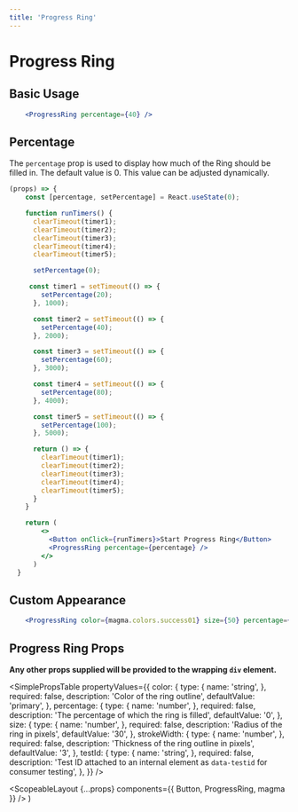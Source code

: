 ```yaml
---
title: 'Progress Ring'
---
```



# Progress Ring

## Basic Usage

```.jsx
    <ProgressRing percentage={40} />
```

## Percentage

The `percentage` prop is used to display how much of the Ring should be filled in. The default value is 0. This value can be adjusted dynamically.

```.jsx
(props) => {
    const [percentage, setPercentage] = React.useState(0);

    function runTimers() {
      clearTimeout(timer1);
      clearTimeout(timer2);
      clearTimeout(timer3);
      clearTimeout(timer4);
      clearTimeout(timer5);

      setPercentage(0);

     const timer1 = setTimeout(() => {
        setPercentage(20);
      }, 1000);

      const timer2 = setTimeout(() => {
        setPercentage(40);
      }, 2000);

      const timer3 = setTimeout(() => {
        setPercentage(60);
      }, 3000);

      const timer4 = setTimeout(() => {
        setPercentage(80);
      }, 4000);

      const timer5 = setTimeout(() => {
        setPercentage(100);
      }, 5000);

      return () => {
        clearTimeout(timer1);
        clearTimeout(timer2);
        clearTimeout(timer3);
        clearTimeout(timer4);
        clearTimeout(timer5);
      }
    }

    return (
        <>
          <Button onClick={runTimers}>Start Progress Ring</Button>
          <ProgressRing percentage={percentage} />
        </>
      )
  }
```

## Custom Appearance

```.jsx
    <ProgressRing color={magma.colors.success01} size={50} percentage={40} strokeWidth={5} />
```

## Progress Ring Props

**Any other props supplied will be provided to the wrapping `div` element.**

<SimplePropsTable
  propertyValues={{
    color: {
      type: {
        name: 'string',
      },
      required: false,
      description: 'Color of the ring outline',
      defaultValue: 'primary',
    },
    percentage: {
      type: {
        name: 'number',
      },
      required: false,
      description: 'The percentage of which the ring is filled',
      defaultValue: '0',
    },
    size: {
      type: {
        name: 'number',
      },
      required: false,
      description: 'Radius of the ring in pixels',
      defaultValue: '30',
    },
    strokeWidth: {
      type: {
        name: 'number',
      },
      required: false,
      description: 'Thickness of the ring outline in pixels',
      defaultValue: '3',
    },
    testId: {
      type: {
        name: 'string',
      },
      required: false,
      description:
        'Test ID attached to an internal element as `data-testid` for consumer testing',
    },
  }}
/>

  <ScopeableLayout {...props} components={{ Button, ProgressRing, magma }} />
)
